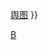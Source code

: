{{Country topics
| country = 巴林
| name = 巴林主題
| state    = {{{state|autocollapse}}}
| image = {{flagicon|Bahrain|size=100px}}<br><br>[[File:Emblem of Bahrain.svg|center|80px|link=巴林国徽]]                     
| adjective = 巴林

 <!------------------------ 历史 -----------------------> 
| history =
* [[巴林历史|历史]]
* {{link-en|迪尔穆恩文明|Dilmun}}
* {{link-en|安东尼奥·科雷亚|António Correia (admiral)|葡萄牙统治}}
* {{link-en|1717年阿曼入侵巴林|1717 Omani invasion of Bahrain|1717年阿曼入侵|}}
* {{link-en|1783年巴林动乱|1782–83 unrest in Bahrain}}
* {{link-en|巴林第一口油井|First Oil Well, Bahrain|第一口油井}}
* {{link-en|全国联合委员会|National Union Committee|}}
* {{link-en|三月起义|March Intifada}}
* {{link-en|1990年代巴林起义|1990s Uprising in Bahrain|1990年代的起义}}
* {{link-en|2000年代巴林|2000s in Bahrain|2000年代}}
* [[2011年巴林反政府示威|2011年示威]]

| geography = <!--Alphabetical:-->
* [[巴林地理|地理]]
* [[巴林行政区划|行政区划]]
* [[巴林氣候|气候]]
* [[巴林城市列表|城市]]
* {{link-en|巴林岛屿|List of islands of Bahrain|岛屿}}
* {{link-en|巴林鸟类列表|List of birds of Bahrain|鸟类}}
* {{link-en|巴林哺乳动物列表|List of mammals of Bahrian|哺乳动物}}

| politics = <!--Alphabetical:-->                                                 
* {{link-en|巴林政治|Politics of Bahrain|政治}}
* {{link-en|巴林宪法|Constitution of Bahrain|宪法}}
* [[巴林国会|国会]]
** {{link-en|巴林协商会议|Consultative Council (Bahrain)|上院}}
** [[巴林国民议会|下院]]
* {{link-en|巴林选举|Elections in Bahrain|选举}}
* [[巴林国王|国王]]
**[[阿勒哈利法家族|王室]]
* {{link-en|巴林反对党|Bahraini opposition|反对党}}
* {{link-en|巴林政党列表|List of political parties in Bahrain|政党}}
* [[巴林首相|首相]]
* {{link-en|巴林内阁|Cabinet of Bahrain|内阁}}
* {{link-en|巴林外交|Foreign relations of Bahrain|外交}}
* {{link-en|巴林人权|Human rights in Bahrain|人权}}
** [[巴林女性|女性]]
** [[巴林LGBT权益|LGBT]]
** {{link-en|巴林LGBT历史|LGBT history in Bahrain|LGBT历史}}
* {{link-en|巴林內政部|Ministry of Interior (Bahrain)|执法}}
* [[巴林军事|军事]]

| economy = <!--Alphabetical:-->
* [[巴林经济|经济]]
* [[巴林第纳尔|第纳尔 {{small|(货币)}}]]
** [[巴林中央银行|中央银行]]
* {{link-en|巴林通讯|Telecommunications in Bahrain|通讯}}
* {{link-en|巴林企业列表|List of companies of Bahrain|企业}}
* [[巴林旅游|旅游]]
* [[巴林交通|交通]]
* {{link-en|巴林最高建筑物列表|List of tallest buildings and structures in Bahrain|建筑}}

| culture = <!--Alphabetical:-->
* {{link-en|巴林文化|Culture of Bahrain|文化}}
* {{link-en|巴林菜|Bahraini cuisine|饮食}}
* {{link-en|巴林教育|Education in Bahrain|教育}}
* {{link-en|巴林体育|Sport in Bahrain|体育}}
* {{link-en|巴林媒体|Media of Bahrain|媒体}}
* {{link-en|巴林艺术|Bahraini art|艺术}}
* {{link-en|巴林电影|Cinema of Bahrain|电影}}
* {{link-en|巴林文学|Literature of Bahrain|文学}}
* {{link-en|巴林报纸列表|List of newspapers in Bahrain|报纸}}
* {{link-en|巴林音乐|Music of Bahrain|音乐}}
* {{link-en|巴林无线广播|Radio in Bahrain|无线广播}}
* {{link-en|巴林电视|Television in Bahrain|电视}}
* [[巴林国旗|国旗]]
* [[巴林国徽|国徽]]
* [[我们的巴林|国歌]]

| demographics = <!--Alphabetical:-->
* {{link-en|巴林人口|Demographics of Bahrain|人口}}
* [[巴林宗教|宗教]]
** {{link-en|巴林的宗教信仰自由|Freedom of religion in Bahrain|信仰自由}}
|_commonslink=yes
|addtobelow=[[commons:Bahrain|展览]]{{,}} [[commons:Atlas of Bahrain|舆图]]
}}<noinclude>
{{collapsible option}}
[[Category:巴林模板| ]]
[[Category:中東國家和地區主題模板|B]]
</noinclude>